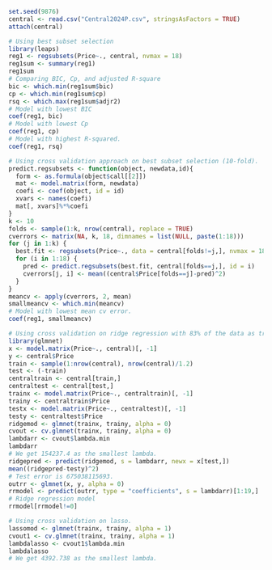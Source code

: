 ```r
set.seed(9876)
central <- read.csv("Central2024P.csv", stringsAsFactors = TRUE)
attach(central)

# Using best subset selection
library(leaps)
reg1 <- regsubsets(Price~., central, nvmax = 18)
reg1sum <- summary(reg1)
reg1sum
# Comparing BIC, Cp, and adjusted R-square
bic <- which.min(reg1sum$bic)
cp <- which.min(reg1sum$cp)
rsq <- which.max(reg1sum$adjr2)
# Model with lowest BIC
coef(reg1, bic)
# Model with lowest Cp
coef(reg1, cp)
# Model with highest R-squared.
coef(reg1, rsq)

# Using cross validation approach on best subset selection (10-fold).
predict.regsubsets <- function(object, newdata,id){
  form <- as.formula(object$call[[2]])
  mat <- model.matrix(form, newdata)
  coefi <- coef(object, id = id)
  xvars <- names(coefi)
  mat[, xvars]%*%coefi
}
k <- 10
folds <- sample(1:k, nrow(central), replace = TRUE)
cverrors <- matrix(NA, k, 18, dimnames = list(NULL, paste(1:18)))
for (j in 1:k) {
  best.fit <- regsubsets(Price~., data = central[folds!=j,], nvmax = 18)
  for (i in 1:18) {
    pred <- predict.regsubsets(best.fit, central[folds==j,], id = i)
    cverrors[j, i] <- mean((central$Price[folds==j]-pred)^2)
  }
}
meancv <- apply(cverrors, 2, mean)
smallmeancv <- which.min(meancv)
# Model with lowest mean cv error.
coef(reg1, smallmeancv)

# Using cross validation on ridge regression with 83% of the data as training set.
library(glmnet)
x <- model.matrix(Price~., central)[, -1]
y <- central$Price
train <- sample(1:nrow(central), nrow(central)/1.2)
test <- (-train)
centraltrain <- central[train,]
centraltest <- central[test,]
trainx <- model.matrix(Price~., centraltrain)[, -1]
trainy <- centraltrain$Price
testx <- model.matrix(Price~., centraltest)[, -1]
testy <- centraltest$Price
ridgemod <- glmnet(trainx, trainy, alpha = 0)
cvout <- cv.glmnet(trainx, trainy, alpha = 0)
lambdarr <- cvout$lambda.min
lambdarr
# We get 154237.4 as the smallest lambda.
ridgepred <- predict(ridgemod, s = lambdarr, newx = x[test,])
mean((ridgepred-testy)^2)
# Test error is 675038115693.
outrr <- glmnet(x, y, alpha = 0)
rrmodel <- predict(outrr, type = "coefficients", s = lambdarr)[1:19,]
# Ridge regression model
rrmodel[rrmodel!=0]

# Using cross validation on lasso.
lassomod <- glmnet(trainx, trainy, alpha = 1)
cvout1 <- cv.glmnet(trainx, trainy, alpha = 1)
lambdalasso <- cvout1$lambda.min
lambdalasso
# We get 4392.738 as the smallest lambda.

```

